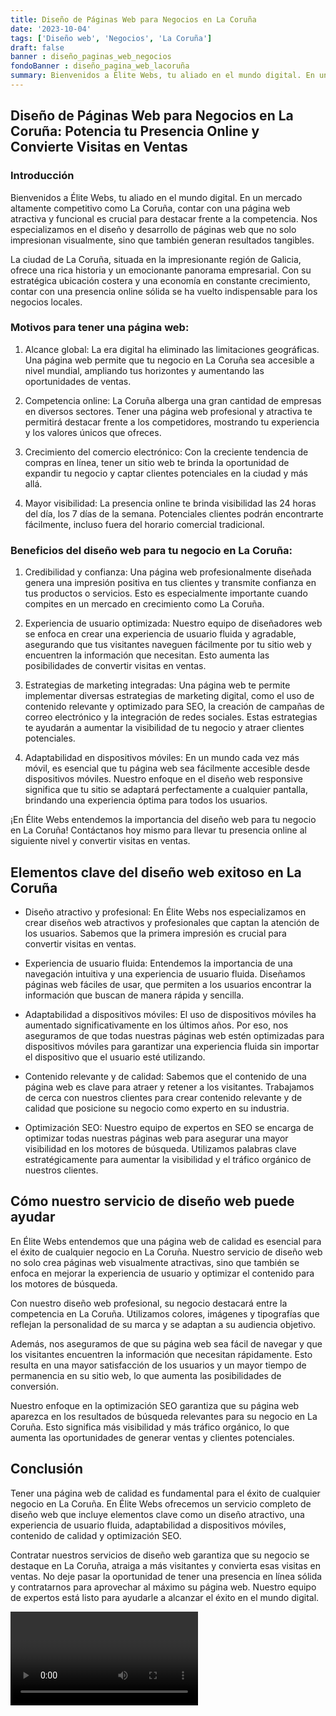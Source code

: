 ```yaml
---
title: Diseño de Páginas Web para Negocios en La Coruña
date: '2023-10-04'
tags: ['Diseño web', 'Negocios', 'La Coruña']
draft: false
banner : diseño_paginas_web_negocios
fondoBanner : diseño_pagina_web_lacoruña
summary: Bienvenidos a Élite Webs, tu aliado en el mundo digital. En un mercado altamente competitivo como La Coruña, contar con una página web atractiva y funcional es crucial para destacar frente a la competencia. Nos especializamos en el diseño y desarrollo de páginas web que no solo impresionan visualmente, sino que también generan resultados tangibles.
---
```


## Diseño de Páginas Web para Negocios en La Coruña: Potencia tu Presencia Online y Convierte Visitas en Ventas

### Introducción

Bienvenidos a Élite Webs, tu aliado en el mundo digital. En un mercado altamente competitivo como La Coruña, contar con una página web atractiva y funcional es crucial para destacar frente a la competencia. Nos especializamos en el diseño y desarrollo de páginas web que no solo impresionan visualmente, sino que también generan resultados tangibles.

La ciudad de La Coruña, situada en la impresionante región de Galicia, ofrece una rica historia y un emocionante panorama empresarial. Con su estratégica ubicación costera y una economía en constante crecimiento, contar con una presencia online sólida se ha vuelto indispensable para los negocios locales.

### Motivos para tener una página web:

1. Alcance global: La era digital ha eliminado las limitaciones geográficas. Una página web permite que tu negocio en La Coruña sea accesible a nivel mundial, ampliando tus horizontes y aumentando las oportunidades de ventas.

2. Competencia online: La Coruña alberga una gran cantidad de empresas en diversos sectores. Tener una página web profesional y atractiva te permitirá destacar frente a los competidores, mostrando tu experiencia y los valores únicos que ofreces.

3. Crecimiento del comercio electrónico: Con la creciente tendencia de compras en línea, tener un sitio web te brinda la oportunidad de expandir tu negocio y captar clientes potenciales en la ciudad y más allá.

4. Mayor visibilidad: La presencia online te brinda visibilidad las 24 horas del día, los 7 días de la semana. Potenciales clientes podrán encontrarte fácilmente, incluso fuera del horario comercial tradicional.

### Beneficios del diseño web para tu negocio en La Coruña:

1. Credibilidad y confianza: Una página web profesionalmente diseñada genera una impresión positiva en tus clientes y transmite confianza en tus productos o servicios. Esto es especialmente importante cuando compites en un mercado en crecimiento como La Coruña.

2. Experiencia de usuario optimizada: Nuestro equipo de diseñadores web se enfoca en crear una experiencia de usuario fluida y agradable, asegurando que tus visitantes naveguen fácilmente por tu sitio web y encuentren la información que necesitan. Esto aumenta las posibilidades de convertir visitas en ventas.

3. Estrategias de marketing integradas: Una página web te permite implementar diversas estrategias de marketing digital, como el uso de contenido relevante y optimizado para SEO, la creación de campañas de correo electrónico y la integración de redes sociales. Estas estrategias te ayudarán a aumentar la visibilidad de tu negocio y atraer clientes potenciales.

4. Adaptabilidad en dispositivos móviles: En un mundo cada vez más móvil, es esencial que tu página web sea fácilmente accesible desde dispositivos móviles. Nuestro enfoque en el diseño web responsive significa que tu sitio se adaptará perfectamente a cualquier pantalla, brindando una experiencia óptima para todos los usuarios.

¡En Élite Webs entendemos la importancia del diseño web para tu negocio en La Coruña! Contáctanos hoy mismo para llevar tu presencia online al siguiente nivel y convertir visitas en ventas.

<GifSeo />

<Cta />

## Elementos clave del diseño web exitoso en La Coruña

- Diseño atractivo y profesional: En Élite Webs nos especializamos en crear diseños web atractivos y profesionales que captan la atención de los usuarios. Sabemos que la primera impresión es crucial para convertir visitas en ventas.

- Experiencia de usuario fluida: Entendemos la importancia de una navegación intuitiva y una experiencia de usuario fluida. Diseñamos páginas web fáciles de usar, que permiten a los usuarios encontrar la información que buscan de manera rápida y sencilla.

- Adaptabilidad a dispositivos móviles: El uso de dispositivos móviles ha aumentado significativamente en los últimos años. Por eso, nos aseguramos de que todas nuestras páginas web estén optimizadas para dispositivos móviles para garantizar una experiencia fluida sin importar el dispositivo que el usuario esté utilizando.

- Contenido relevante y de calidad: Sabemos que el contenido de una página web es clave para atraer y retener a los visitantes. Trabajamos de cerca con nuestros clientes para crear contenido relevante y de calidad que posicione su negocio como experto en su industria.

- Optimización SEO: Nuestro equipo de expertos en SEO se encarga de optimizar todas nuestras páginas web para asegurar una mayor visibilidad en los motores de búsqueda. Utilizamos palabras clave estratégicamente para aumentar la visibilidad y el tráfico orgánico de nuestros clientes.

## Cómo nuestro servicio de diseño web puede ayudar

En Élite Webs entendemos que una página web de calidad es esencial para el éxito de cualquier negocio en La Coruña. Nuestro servicio de diseño web no solo crea páginas web visualmente atractivas, sino que también se enfoca en mejorar la experiencia de usuario y optimizar el contenido para los motores de búsqueda.

Con nuestro diseño web profesional, su negocio destacará entre la competencia en La Coruña. Utilizamos colores, imágenes y tipografías que reflejan la personalidad de su marca y se adaptan a su audiencia objetivo.

Además, nos aseguramos de que su página web sea fácil de navegar y que los visitantes encuentren la información que necesitan rápidamente. Esto resulta en una mayor satisfacción de los usuarios y un mayor tiempo de permanencia en su sitio web, lo que aumenta las posibilidades de conversión.

Nuestro enfoque en la optimización SEO garantiza que su página web aparezca en los resultados de búsqueda relevantes para su negocio en La Coruña. Esto significa más visibilidad y más tráfico orgánico, lo que aumenta las oportunidades de generar ventas y clientes potenciales.

## Conclusión

Tener una página web de calidad es fundamental para el éxito de cualquier negocio en La Coruña. En Élite Webs ofrecemos un servicio completo de diseño web que incluye elementos clave como un diseño atractivo, una experiencia de usuario fluida, adaptabilidad a dispositivos móviles, contenido de calidad y optimización SEO.

Contratar nuestros servicios de diseño web garantiza que su negocio se destaque en La Coruña, atraiga a más visitantes y convierta esas visitas en ventas. No deje pasar la oportunidad de tener una presencia en línea sólida y contratarnos para aprovechar al máximo su página web. Nuestro equipo de expertos está listo para ayudarle a alcanzar el éxito en el mundo digital.

<Video />

<CtaBot job='Negocios' city='La Coruña'/>

<Gmaps query='La Coruña+españa+maps' />